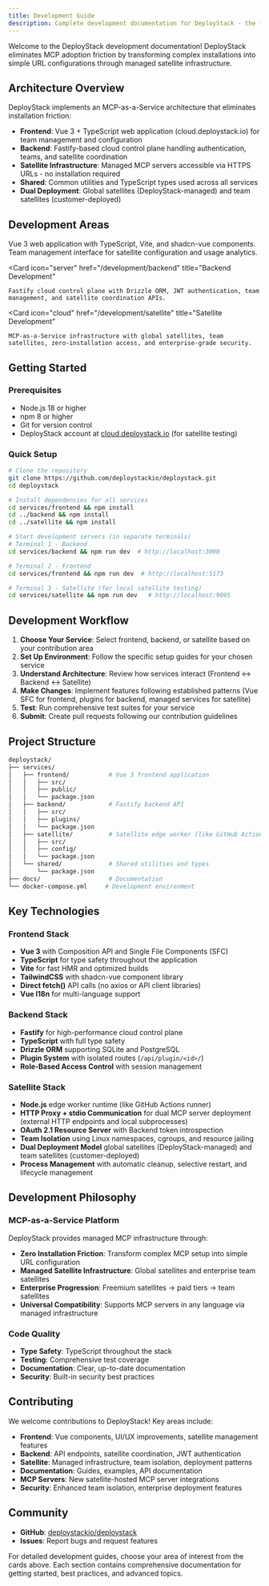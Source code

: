 ```yaml
---
title: Development Guide
description: Complete development documentation for DeployStack - the first MCP-as-a-Service platform with satellite infrastructure and cloud control plane.
---
```





Welcome to the DeployStack development documentation! DeployStack eliminates MCP adoption friction by transforming complex installations into simple URL configurations through managed satellite infrastructure.

## Architecture Overview

DeployStack implements an MCP-as-a-Service architecture that eliminates installation friction:

- **Frontend**: Vue 3 + TypeScript web application (cloud.deploystack.io) for team management and configuration
- **Backend**: Fastify-based cloud control plane handling authentication, teams, and satellite coordination  
- **Satellite Infrastructure**: Managed MCP servers accessible via HTTPS URLs - no installation required
- **Shared**: Common utilities and TypeScript types used across all services
- **Dual Deployment**: Global satellites (DeployStack-managed) and team satellites (customer-deployed)

## Development Areas

<CardGroup cols={3}>
  <Card 
    icon="code" 
    href="/development/frontend" 
    title="Frontend Development"
  >
    Vue 3 web application with TypeScript, Vite, and shadcn-vue components. Team management interface for satellite configuration and usage analytics.
  </Card>
  
  <Card 
    icon="server" 
    href="/development/backend" 
    title="Backend Development"
  >
    Fastify cloud control plane with Drizzle ORM, JWT authentication, team management, and satellite coordination APIs.
  </Card>
  
  <Card 
    icon="cloud" 
    href="/development/satellite" 
    title="Satellite Development"
  >
    MCP-as-a-Service infrastructure with global satellites, team satellites, zero-installation access, and enterprise-grade security.
  </Card>
</CardGroup>

## Getting Started

### Prerequisites

- Node.js 18 or higher
- npm 8 or higher
- Git for version control
- DeployStack account at [cloud.deploystack.io](https://cloud.deploystack.io) (for satellite testing)

### Quick Setup

```bash
# Clone the repository
git clone https://github.com/deploystackio/deploystack.git
cd deploystack

# Install dependencies for all services
cd services/frontend && npm install
cd ../backend && npm install
cd ../satellite && npm install

# Start development servers (in separate terminals)
# Terminal 1 - Backend
cd services/backend && npm run dev  # http://localhost:3000

# Terminal 2 - Frontend
cd services/frontend && npm run dev  # http://localhost:5173

# Terminal 3 - Satellite (for local satellite testing)
cd services/satellite && npm run dev   # http://localhost:9095
```

## Development Workflow

1. **Choose Your Service**: Select frontend, backend, or satellite based on your contribution area
2. **Set Up Environment**: Follow the specific setup guides for your chosen service
3. **Understand Architecture**: Review how services interact (Frontend ↔ Backend ↔ Satellite)
4. **Make Changes**: Implement features following established patterns (Vue SFC for frontend, plugins for backend, managed services for satellite)
5. **Test**: Run comprehensive test suites for your service
6. **Submit**: Create pull requests following our contribution guidelines

## Project Structure

```bash
deploystack/
├── services/
│   ├── frontend/           # Vue 3 frontend application
│   │   ├── src/
│   │   ├── public/
│   │   └── package.json
│   ├── backend/            # Fastify backend API
│   │   ├── src/
│   │   ├── plugins/
│   │   └── package.json
│   ├── satellite/          # Satellite edge worker (like GitHub Actions runner)
│   │   ├── src/
│   │   ├── config/
│   │   └── package.json
│   └── shared/             # Shared utilities and types
│       └── package.json
├── docs/                   # Documentation
└── docker-compose.yml     # Development environment
```

## Key Technologies

### Frontend Stack
- **Vue 3** with Composition API and Single File Components (SFC)
- **TypeScript** for type safety throughout the application
- **Vite** for fast HMR and optimized builds
- **TailwindCSS** with shadcn-vue component library
- **Direct fetch()** API calls (no axios or API client libraries)
- **Vue I18n** for multi-language support

### Backend Stack
- **Fastify** for high-performance cloud control plane
- **TypeScript** with full type safety
- **Drizzle ORM** supporting SQLite and PostgreSQL
- **Plugin System** with isolated routes (`/api/plugin/<id>/`)
- **Role-Based Access Control** with session management

### Satellite Stack
- **Node.js** edge worker runtime (like GitHub Actions runner)
- **HTTP Proxy + stdio Communication** for dual MCP server deployment (external HTTP endpoints and local subprocesses)
- **OAuth 2.1 Resource Server** with Backend token introspection
- **Team Isolation** using Linux namespaces, cgroups, and resource jailing
- **Dual Deployment Model** global satellites (DeployStack-managed) and team satellites (customer-deployed)
- **Process Management** with automatic cleanup, selective restart, and lifecycle management

## Development Philosophy

### MCP-as-a-Service Platform
DeployStack provides managed MCP infrastructure through:

- **Zero Installation Friction**: Transform complex MCP setup into simple URL configuration
- **Managed Satellite Infrastructure**: Global satellites and enterprise team satellites
- **Enterprise Progression**: Freemium satellites → paid tiers → team satellites
- **Universal Compatibility**: Supports MCP servers in any language via managed infrastructure

### Code Quality
- **Type Safety**: TypeScript throughout the stack
- **Testing**: Comprehensive test coverage
- **Documentation**: Clear, up-to-date documentation
- **Security**: Built-in security best practices

## Contributing

We welcome contributions to DeployStack! Key areas include:

- **Frontend**: Vue components, UI/UX improvements, satellite management features
- **Backend**: API endpoints, satellite coordination, JWT authentication
- **Satellite**: Managed infrastructure, team isolation, deployment patterns
- **Documentation**: Guides, examples, API documentation
- **MCP Servers**: New satellite-hosted MCP server integrations
- **Security**: Enhanced team isolation, enterprise deployment features

## Community

- **GitHub**: [deploystackio/deploystack](https://github.com/deploystackio/deploystack)
- **Issues**: Report bugs and request features

For detailed development guides, choose your area of interest from the cards above. Each section contains comprehensive documentation for getting started, best practices, and advanced topics.
